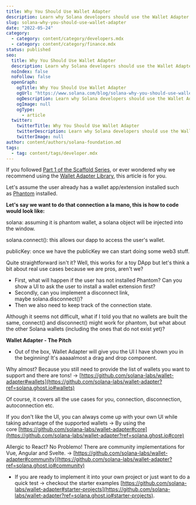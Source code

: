 ```yaml
---
title: Why You Should Use Wallet Adapter
description: Learn why Solana developers should use the Wallet Adapter Library instead of manually implementing wallet connections. Discover how Wallet Adapter handles multiple wallets, connection states, and provides ready-to-use UI components.
slug: solana-why-you-should-use-wallet-adapter
date: "2022-05-24"
category:
  - category: content/category/developers.mdx
  - category: content/category/finance.mdx
status: published
seo:
  title: Why You Should Use Wallet Adapter
  description: Learn why Solana developers should use the Wallet Adapter Library instead of manually implementing wallet connections. Discover how Wallet Adapter handles multiple wallets, connection states, and provides ready-to-use UI components.
  noIndex: false
  noFollow: false
  openGraph:
    ogTitle: Why You Should Use Wallet Adapter
    ogUrl: "https://www.solana.com/blog/solana-why-you-should-use-wallet-adapter"
    ogDescription: Learn why Solana developers should use the Wallet Adapter Library instead of manually implementing wallet connections. Discover how Wallet Adapter handles multiple wallets, connection states, and provides ready-to-use UI components.
    ogImage: null
    ogType:
      - article
  twitter:
    twitterTitle: Why You Should Use Wallet Adapter
    twitterDescription: Learn why Solana developers should use the Wallet Adapter Library instead of manually implementing wallet connections. Discover how Wallet Adapter handles multiple wallets, connection states, and provides ready-to-use UI components.
    twitterImage: null
author: content/authors/solana-foundation.md
tags:
  - tag: content/tags/developer.mdx
---
```


If you followed [Part 1 of the Scaffold Series](https://solana.com/news/solana-scaffold-part-1-wallet-adapter?ref=solana.ghost.io), or ever wondered why we recommend using the [Wallet Adapter Library](https://github.com/solana-labs/wallet-adapter?ref=solana.ghost.io), this article is for you.

Let's assume the user already has a wallet app/extension installed such as [Phantom](https://phantom.app/?ref=solana.ghost.io) installed.

**Let's say we want to do that connection a la mano, this is how to code would look like:**

solana: assuming it is phantom wallet, a solana object will be injected into the window.

solana.connect(): this allows our dapp to access the user's wallet.

publicKey: once we have the publicKey we can start doing some web3 stuff.

Quite straightforward isn't it? Well, this works for a toy DApp but let's think a bit about real use cases because we are pros, aren't we?

- First, what will happen if the user has not installed Phantom? Can you show a UI to ask the user to install a wallet extension first?
- Secondly, can you implement a disconnect link, maybe solana.disconnect()?
- Then we also need to keep track of the connection state.

Although it seems not difficult, what if I told you that no wallets are built the same, connect() and disconnect() might work for phantom, but what about the other Solana wallets (including the ones that do not exist yet)?

**Wallet Adapter - The Pitch**

- Out of the box, Wallet Adapter will give you the UI I have shown you in the beginning! It's aaaaalmost a drag and drop component.

Why almost? Because you still need to provide the list of wallets you want to support and there are tons! -> [https://github.com/solana-labs/wallet-adapter#wallets](https://github.com/solana-labs/wallet-adapter?ref=solana.ghost.io#wallets)

Of course, it covers all the use cases for you, connection, disconnection, autoconnection etc.

If you don't like the UI, you can always come up with your own UI while taking advantage of the supported wallets -> By using the core [https://github.com/solana-labs/wallet-adapter#core](https://github.com/solana-labs/wallet-adapter?ref=solana.ghost.io#core)

Allergic to React? No Problemo! There are community implementations for Vue, Angular and Svelte. -> [https://github.com/solana-labs/wallet-adapter#community](https://github.com/solana-labs/wallet-adapter?ref=solana.ghost.io#community)

- If you are ready to implement it into your own project or just want to do a quick test -> checkout the starter examples [https://github.com/solana-labs/wallet-adapter#starter-projects](https://github.com/solana-labs/wallet-adapter?ref=solana.ghost.io#starter-projects).
